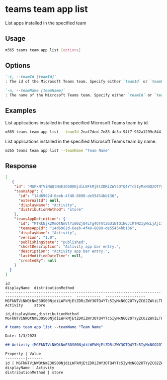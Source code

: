 
# teams team app list

List apps installed in the specified team

## Usage

```sh
m365 teams team app list [options]
```

## Options

```md definition-list
`-i, --teamId [teamId]`
: The id of the Microsoft Teams team. Specify either `teamId` or `teamName` but not both.

`-n, --teamName [teamName]`
: The name of the Microsoft Teams team. Specify either `teamId` or `teamName` but not both.

```

<Global />

## Examples

List applications installed in the specified Microsoft Teams team by id.

```sh
m365 teams team app list --teamId 2eaf7dcd-7e83-4c3a-94f7-932a1299c844
```

List applications installed in the specified Microsoft Teams team by name.

```sh
m365 teams team app list --teamName "Team Name"
```

## Response

<Tabs>
  <TabItem value="JSON">

  ```json
  [
     {
      "id": "MGFkNTViNWQtNmE3OS00NjdiLWFkMjEtZDRiZWY3OTQ4YTc5IyMxNGQ2OTYyZC02ZWViLTRmNDgtODg5MC1kZTU1NDU0YmIxMzY=",
      "teamsApp": {
        "id": "14d6962d-6eeb-4f48-8890-de55454bb136",
        "externalId": null,
        "displayName": "Activity",
        "distributionMethod": "store"
      },
      "teamsAppDefinition": {
        "id": "MTRkNjk2MmQtNmVlYi00ZjQ4LTg4OTAtZGU1NTQ1NGJiMTM2IyMxLjAjI1B1Ymxpc2hlZA==",
        "teamsAppId": "14d6962d-6eeb-4f48-8890-de55454bb136",
        "displayName": "Activity",
        "version": "1.0",
        "publishingState": "published",
        "shortDescription": "Activity app bar entry.",
        "description": "Activity app bar entry.",
        "lastModifiedDateTime": null,
        "createdBy": null
      }
    }
  ]
  ```

  </TabItem>
  <TabItem value="Text">

  ```text
  id                                                                                                    displayName  distributionMethod
  ----------------------------------------------------------------------------------------------------  -----------  ------------------
  MGFkNTViNWQtNmE3OS00NjdiLWFkMjEtZDRiZWY3OTQ4YTc5IyMxNGQ2OTYyZC02ZWViLTRmNDgtODg5MC1kZTU1NDU0YmIxMzY=  Activity     store
  ```

  </TabItem>
  <TabItem value="CSV">

  ```csv
  id,displayName,distributionMethod
  MGFkNTViNWQtNmE3OS00NjdiLWFkMjEtZDRiZWY3OTQ4YTc5IyMxNGQ2OTYyZC02ZWViLTRmNDgtODg5MC1kZTU1NDU0YmIxMzY=,Activity,store
  ```

  </TabItem>
  <TabItem value="Markdown">

  ```md
  # teams team app list --teamName "Team Name"

  Date: 1/3/2023

  ## Activity (MGFkNTViNWQtNmE3OS00NjdiLWFkMjEtZDRiZWY3OTQ4YTc5IyMxNGQ2OTYyZC02ZWViLTRmNDgtODg5MC1kZTU1NDU0YmIxMzY==)

  Property | Value
  ---------|-------
  id | MGFkNTViNWQtNmE3OS00NjdiLWFkMjEtZDRiZWY3OTQ4YTc5IyMxNGQ2OTYyZC02ZWViLTRmNDgtODg5MC1kZTU1NDU0YmIxMzY==
  displayName | Activity
  distributionMethod | store
  ```

  </TabItem>
</Tabs>

